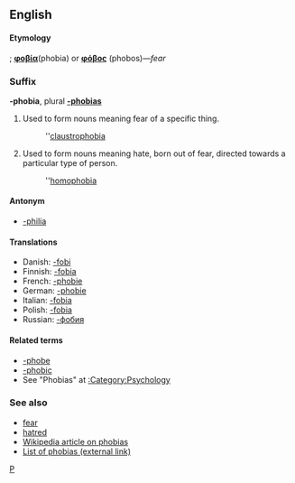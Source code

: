 ==English==
====Etymology====
{{Gr.}}; '''[[φοβία]]'''(phobia) or '''[[φόβος]]''' (phobos)&mdash;''fear''

===Suffix===
'''-phobia''', plural '''[[-phobias]]'''

#Used to form nouns meaning fear of a specific thing.
#:''[[claustrophobia]]
#Used to form nouns meaning hate, born out of fear, directed towards a particular type of person.
#:''[[homophobia]]

====Antonym====
*[[-philia]]

====Translations====
*Danish: [[-fobi]]
*Finnish: [[-fobia#Finnish|-fobia]]
*French: [[-phobie#French|-phobie]]
*German: [[-phobie#German|-phobie]]
*Italian: [[-fobia#Italian|-fobia]]
*Polish: [[-fobia#Polish|-fobia]]
*Russian: [[-фобия]]

====Related terms====
*[[-phobe]]
*[[-phobic]]
*See "Phobias" at [[:Category:Psychology]]

===See also===
*[[fear]]
*[[hatred]]
*[[w:Phobia|Wikipedia article on phobias]]
*[http://phobialist.com/ List of phobias (external link)]

[[Category:English combining forms|P]]
